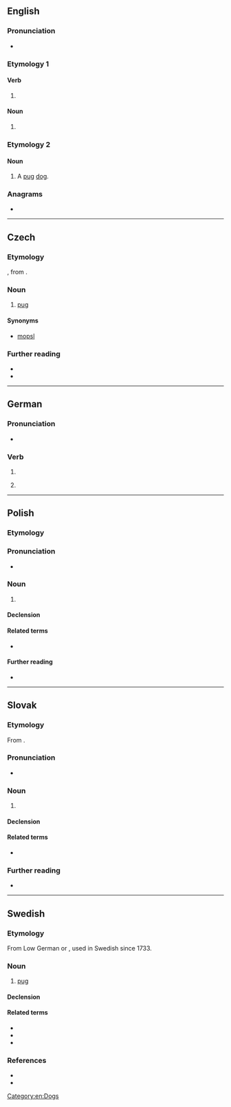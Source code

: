 {{also|Mops|MOPS}}
==English==

===Pronunciation===
* {{rhymes|ɒps|lang=en}}

===Etymology 1===

====Verb====
{{head|en|verb form}}

# {{en-third-person singular of|mop}}

====Noun====
{{head|en|noun plural form}}

# {{plural of|mop|lang=en}}

===Etymology 2===
{{bor|en|de|Mops||pug}}

====Noun====
{{en-noun|es}}

# A [[pug]] [[dog]].

===Anagrams===
* {{anagrams|en|MSPO|PMOs|POMs|Poms|pMOS|poms}}

[[Category:en:Dogs]]

----

==Czech==

===Etymology===
{{der|cs|de|Mops}}, from {{der|cs|nl|mops||pug}}.

===Noun===
{{cs-noun|g=m}}

# [[pug]] {{gloss|dog}}

====Synonyms====
* [[mopsl]]

===Further reading===
* {{R:PSJC}}
* {{R:SSJC}}

----

==German==

===Pronunciation===
* {{IPA|/mɔps/|lang=de}}

===Verb===
{{head|de|verb form}}

# {{de-verb form of|mopsen|i|s}}
# {{lb|de|colloquial}} {{de-verb form of|mopsen|1|s|g}}

----

==Polish==
{{wikipedia|lang=pl}}

===Etymology===
{{rfe|pl}}

===Pronunciation===
* {{pl-IPA-auto}}

===Noun===
{{pl-noun|m-an|dim=mopsik}}

# {{l|en|pug}} {{gloss|a dog breed}}

====Declension====
{{pl-decl-noun|mops|mopsy
|mopsa|mopsów
|mopsowi|mopsom
|mopsa|mopsy
|mopsem|mopsami
|mopsie|mopsach
|mopsie|mopsy
}}

====Related terms====
* {{l|pl|mopsi}}

====Further reading====
* {{R:PWN}}

----

==Slovak==

===Etymology===
From {{der|sk|nl|mopshond}}.

===Pronunciation===
* {{IPA|/ˈmɔps/|lang=sk}}

===Noun===
{{sk-noun|g=m|gen=mopsa|pl=mopsy|genpl=mopsov|decl=dub}}

# {{l|en|pug}} {{gloss|a dog breed}}

====Declension====
{{sk-decl-noun|mops|mopsa|mopsu|mops|mopse|mopsom|mopsy|mopsov|mopsom|mopsy|mopsoch|mopsami}}

====Related terms====
* {{l|sk|mopslík}}

===Further reading===
* {{R:SDK}}

----

==Swedish==

===Etymology===
From Low German or {{etyl|nl|sv}} {{m|nl|mops}}, used in Swedish since 1733.

===Noun===
{{sv-noun|c}}

# [[pug]]

====Declension====
{{sv-infl-noun-c-ar|genitive=}}

====Related terms====
* {{l|sv|mopsa}}
* {{l|sv|mopsig}}
* {{l|sv|mopsighet}}

===References===
* {{R:SAOL}}
* {{R:SAOB online|mops}}